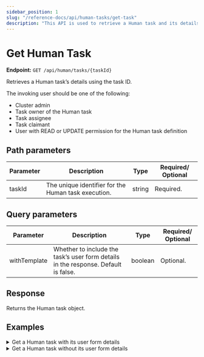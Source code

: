 ```yaml
---
sidebar_position: 1
slug: "/reference-docs/api/human-tasks/get-task"
description: "This API is used to retrieve a Human task and its details based on its task ID."
---
```



# Get Human Task

**Endpoint:** `GET /api/human/tasks/{taskId}`

Retrieves a Human task’s details using the task ID.

The invoking user should be one of the following:

- Cluster admin
- Task owner of the Human task
- Task assignee
- Task claimant
- User with READ or UPDATE permission for the Human task definition

## Path parameters

| Parameter | Description                                         | Type   | Required/ Optional |
| --------- | --------------------------------------------------- | ------ | ------------------ |
| taskId    | The unique identifier for the Human task execution. | string | Required.          |

## Query parameters

| Parameter    | Description                                                                        | Type    | Required/ Optional |
| ------------ | ---------------------------------------------------------------------------------- | ------- | ------------------ |
| withTemplate | Whether to include the task’s user form details in the response. Default is false. | boolean | Optional.          |

## Response

Returns the Human task object.

## Examples

<details>
<summary>Get a Human task with its user form details</summary>

**Request**

```shell
curl -X 'GET' \
  'https://<YOUR_CLUSTER>/api/human/tasks/9bc8d796-ce5f-11ef-88e4-ce0afa758ea1?withTemplate=true' \
  -H 'accept: application/json' \
  -H 'X-Authorization: <TOKEN>''
```

**Response**

```json
{
  "createdBy": "user@example.com",
  "updatedBy": "user@example.com",
  "taskId": "9bc8d796-ce5f-11ef-88e4-ce0afa758ea1",
  "state": "COMPLETED",
  "displayName": "Pick your assets",
  "definitionName": "selectAssets",
  "workflowId": "9bc52e0e-ce5f-11ef-88e4-ce0afa758ea1",
  "workflowName": "assetPageFlow",
  "taskRefName": "selectAssets_ref",
  "humanTaskDef": {
    "assignments": [],
    "userFormTemplate": {
      "name": "assetWatchlist",
      "version": 1
    },
    "assignmentCompletionStrategy": "LEAVE_OPEN",
    "displayName": "Pick your assets",
    "fullTemplate": {
      "createTime": 1736409506524,
      "updateTime": 1736409506524,
      "createdBy": "USER:user@example.com",
      "updatedBy": "USER:user@example.com",
      "name": "assetWatchlist",
      "version": 1,
      "jsonSchema": {
        "$schema": "http://json-schema.org/draft-07/schema",
        "properties": {
          "enterAssets": {
            "type": "string"
          },
          "Confirm": {
            "type": "boolean"
          }
        }
      },
      "templateUI": {
        "type": "VerticalLayout",
        "elements": [
          {
            "type": "Control",
            "scope": "#/properties/enterAssets",
            "label": "Enter Assets"
          },
          {
            "type": "Control",
            "scope": "#/properties/Confirm",
            "options": {}
          }
        ]
      }
    }
  },
  "input": {
    "Confirm": false,
    "_createdBy": "user@example.com",
    "enterAssets": "",
    "__humanTaskDefinition": {
      "assignments": [],
      "displayName": "Pick your assets",
      "userFormTemplate": {
        "name": "assetWatchlist",
        "version": 1
      },
      "assignmentCompletionStrategy": "LEAVE_OPEN"
    },
    "__humanTaskProcessContext": {
      "state": "COMPLETED",
      "lastUpdated": 1736409556520,
      "humanTaskActionLogs": [
        {
          "id": "fd81562d-ef75-478e-9f4e-00423401585d",
          "state": "ASSIGNED",
          "action": "ASSIGNMENTS_COMPLETED",
          "actedBy": "system",
          "stateStart": 1736409550282
        }
      ],
      "humanTaskTriggerLog": [],
      "assignmentsCompleted": true,
      "skippedAssigneeIndexes": []
    }
  },
  "output": {},
  "createdOn": 1736409550264,
  "updatedOn": 1736409556520
}
```

</details>

<details>
<summary>Get a Human task without its user form details</summary>

**Request**

```shell
curl -X 'GET' \
  'https://<YOUR_CLUSTER>/api/human/tasks/9bc8d796-ce5f-11ef-88e4-ce0afa758ea1' \
  -H 'accept: application/json' \
  -H 'X-Authorization: <TOKEN>'
```

**Response**

```json
{
  "createdBy": "user@example.com",
  "updatedBy": "user@example.com",
  "taskId": "9bc8d796-ce5f-11ef-88e4-ce0afa758ea1",
  "state": "COMPLETED",
  "displayName": "Pick your assets",
  "definitionName": "selectAssets",
  "workflowId": "9bc52e0e-ce5f-11ef-88e4-ce0afa758ea1",
  "workflowName": "assetPageFlow",
  "taskRefName": "selectAssets_ref",
  "humanTaskDef": {
    "assignments": [],
    "userFormTemplate": {
      "name": "assetWatchlist",
      "version": 1
    },
    "assignmentCompletionStrategy": "LEAVE_OPEN",
    "displayName": "Pick your assets"
  },
  "input": {
    "Confirm": false,
    "_createdBy": "user@example.com",
    "enterAssets": "",
    "__humanTaskDefinition": {
      "assignments": [],
      "displayName": "Pick your assets",
      "userFormTemplate": {
        "name": "assetWatchlist",
        "version": 1
      },
      "assignmentCompletionStrategy": "LEAVE_OPEN"
    },
    "__humanTaskProcessContext": {
      "state": "COMPLETED",
      "lastUpdated": 1736409556520,
      "humanTaskActionLogs": [
        {
          "id": "fd81562d-ef75-478e-9f4e-00423401585d",
          "state": "ASSIGNED",
          "action": "ASSIGNMENTS_COMPLETED",
          "actedBy": "system",
          "stateStart": 1736409550282
        }
      ],
      "humanTaskTriggerLog": [],
      "assignmentsCompleted": true,
      "skippedAssigneeIndexes": []
    }
  },
  "output": {},
  "createdOn": 1736409550264,
  "updatedOn": 1736409556520
}
```

</details>
